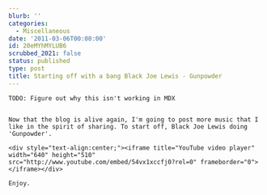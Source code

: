 ```yaml
---
blurb: ''
categories:
  - Miscellaneous
date: '2011-03-06T00:00:00'
id: 20eMYhMYLUB6
scrubbed_2021: false
status: published
type: post
title: Starting off with a bang Black Joe Lewis - Gunpowder
---
```


```
TODO: Figure out why this isn't working in MDX


Now that the blog is alive again, I'm going to post more music that I like in the spirit of sharing. To start off, Black Joe Lewis doing 'Gunpowder'.

<div style="text-align:center;"><iframe title="YouTube video player" width="640" height="510" src="http://www.youtube.com/embed/54vx1xccfj0?rel=0" frameborder="0"> </iframe></div>

Enjoy.
```
